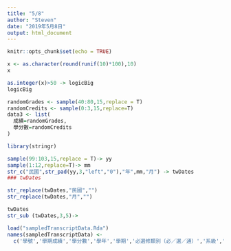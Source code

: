 ```yaml
---
title: "5/8"
author: "Steven"
date: "2019年5月8日"
output: html_document
---
```


```r
knitr::opts_chunk$set(echo = TRUE)
```

```r
x <- as.character(round(runif(10)*100),10)
x
```

```r
as.integer(x)>50 -> logicBig
logicBig
```

```r
randomGrades <- sample(40:80,15,replace = T)
randomCredits <- sample(0:3,15,replace=T)
data3 <- list(
  成績=randomGrades,
  學分數=randomCredits
)
```

```r
library(stringr)
```

```r
sample(99:103,15,replace = T)-> yy
sample(1:12,replace=T)-> mm
str_c("民國",str_pad(yy,3,"left","0"),"年",mm,"月") -> twDates
### twDates
```

```r
str_replace(twDates,"民國","")
str_replace(twDates,"月","")
```

```r
twDates
str_sub (twDates,3,5)->
```

```r
load("sampledTranscriptData.Rda")
names(sampledTranscriptData) <- 
  c('學號','學期成績','學分數','學年','學期','必選修類別（必／選／通）','系級','科目名稱','年級','學屆')
```

